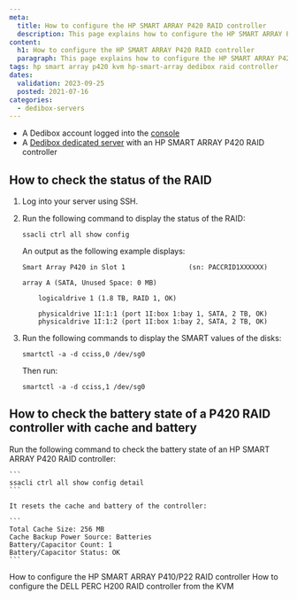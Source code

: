 ```yaml
---
meta:
  title: How to configure the HP SMART ARRAY P420 RAID controller
  description: This page explains how to configure the HP SMART ARRAY P420 RAID controller
content:
  h1: How to configure the HP SMART ARRAY P420 RAID controller
  paragraph: This page explains how to configure the HP SMART ARRAY P420 RAID controller
tags: hp smart array p420 kvm hp-smart-array dedibox raid controller
dates:
  validation: 2023-09-25
  posted: 2021-07-16
categories:
  - dedibox-servers
---
```


<Macro id="requirements" />

- A Dedibox account logged into the [console](https://console.online.net)
- A [Dedibox dedicated server](https://www.scaleway.com/en/dedibox/) with an HP SMART ARRAY P420 RAID controller

## How to check the status of the RAID

1. Log into your server using SSH.
2.  Run the following command to display the status of the RAID:
    ```
    ssacli ctrl all show config
    ```

    An output as the following example displays:

    ```
    Smart Array P420 in Slot 1                (sn: PACCRID1XXXXXX)

    array A (SATA, Unused Space: 0 MB)

        logicaldrive 1 (1.8 TB, RAID 1, OK)

        physicaldrive 1I:1:1 (port 1I:box 1:bay 1, SATA, 2 TB, OK)
        physicaldrive 1I:1:2 (port 1I:box 1:bay 2, SATA, 2 TB, OK)
    ```
3. Run the following commands to display the SMART values of the disks:
    ```
    smartctl -a -d cciss,0 /dev/sg0
    ```

    Then run:

    ```
    smartctl -a -d cciss,1 /dev/sg0
    ```

## How to check the battery state of a P420 RAID controller with cache and battery

Run the following command to check the battery state of an HP SMART ARRAY P420 RAID controller:

    ```
    ssacli ctrl all show config detail
    ```

    It resets the cache and battery of the controller:

    ```
    Total Cache Size: 256 MB
    Cache Backup Power Source: Batteries
    Battery/Capacitor Count: 1
    Battery/Capacitor Status: OK
    ```


<Navigation title="See also">
  <PreviousButton to="/dedibox/hardware/how-to/configure-hp-smart-array-p410/">How to configure the HP SMART ARRAY P410/P22 RAID controller</PreviousButton>
  <NextButton to="/dedibox/hardware/how-to/configure-raid-kvm-h200/">How to configure the DELL PERC H200 RAID controller from the KVM</NextButton>
</Navigation>
